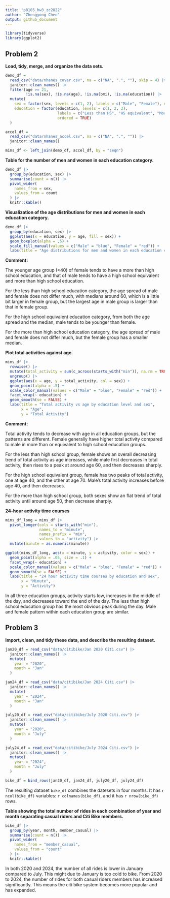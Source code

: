 ```yaml
---
title: "p8105_hw3_zc2822"
author: "Zhengyong Chen"
output: github_document
---
```


```r
library(tidyverse)
library(ggplot2)
```

## Problem 2

**Load, tidy, merge, and organize the data sets. **

```r
demo_df = 
  read_csv("data/nhanes_covar.csv", na = c("NA", ".", ""), skip = 4) |> 
  janitor::clean_names() |> 
  filter(age >= 21, 
         !is.na(sex), !is.na(age), !is.na(bmi), !is.na(education)) |> 
  mutate(
    sex = factor(sex, levels = c(1, 2), labels = c("Male", "Female"), ordered = TRUE),
    education = factor(education, levels = c(1, 2, 3), 
                       labels = c("Less than HS", "HS equivalent", "More than HS"), 
                       ordered = TRUE)
  )

accel_df = 
  read_csv("data/nhanes_accel.csv", na = c("NA", ".", "")) |> 
  janitor::clean_names()

mims_df <- left_join(demo_df, accel_df, by = "seqn")
```

**Table for the number of men and women in each education category.**

```r
demo_df |> 
  group_by(education, sex) |> 
  summarise(count = n()) |> 
  pivot_wider(
    names_from = sex,
    values_from = count
  ) |> 
  knitr::kable()
```

**Visualization of the age distributions for men and women in each education category. **

```r
demo_df |> 
  group_by(education, sex) |> 
  ggplot(aes(x = education, y = age, fill = sex)) +
  geom_boxplot(alpha = .5) +
  scale_fill_manual(values = c("Male" = "blue", "Female" = "red")) +
  labs(title = "Age distributions for men and women in each education category")
```

**Comment:**

The younger age group (<40) of female tends to have a more than high school education, and that of male tends to have a high school equivalent and more than high school education.

For the less than high school education category, the age spread of male and female does not differ much, with medians around 60, which is a little bit larger in female group, but the largest age in male group is larger than that in female group.

For the high school equivalent education category, from both the age spread and the median, male tends to be younger than female.

For the more than high school education category, the age spread of male and female does not differ much, but the female group has a smaller median.



**Plot total activities against age. **

```r
mims_df |> 
  rowwise() |> 
  mutate(total_activity = sum(c_across(starts_with("min")), na.rm = TRUE)) |> 
  ungroup() |> 
  ggplot(aes(x = age, y = total_activity, col = sex)) +
  geom_point(alpha = .5) +
  scale_color_manual(values = c("Male" = "blue", "Female" = "red")) +
  facet_wrap(~ education) + 
  geom_smooth(se = FALSE) + 
  labs(title = "Total activity vs age by education level and sex",
       x = "Age", 
       y = "Total Activity")
```

**Comment:**

Total activity tends to decrease with age in all education groups, but the patterns are different. Female generally have higher total activity compared to male in more than or equivalent to high school education groups.

For the less than high school group, female shows an overall decreasing trend of total activity as age increases, while male first decreases in total activity, then rises to a peak at around age 60, and then decreases sharply.

For the high school equivalent group, female has two peaks of total activity, one at age 40, and the other at age 70. Male's total activity increases before age 40, and then decreases.

For the more than high school group, both sexes show an flat trend of total activity until around age 50, then decrease sharply.


**24-hour activity time courses**

```r
mims_df_long = mims_df |> 
  pivot_longer(cols = starts_with("min"), 
               names_to = "minute", 
               names_prefix = "min", 
               values_to = "activity") |> 
  mutate(minute = as.numeric(minute))  

ggplot(mims_df_long, aes(x = minute, y = activity, color = sex)) +
  geom_point(alpha = .05, size = .1) + 
  facet_wrap(~ education) +  
  scale_color_manual(values = c("Male" = "blue", "Female" = "red")) +  
  geom_smooth(se = FALSE) +
  labs(title = "24 hour activity time courses by education and sex",
       x = "Minute",
       y = "Activity") 
```

In all three education groups, activity starts low, increases in the middle of the day, and decreases toward the end of the day. The less than high school education group has the most obvious peak during the day. Male and female pattern within each education group are similar.

## Problem 3

**Import, clean, and tidy these data, and describe the resulting dataset.**

```r
jan20_df = read_csv("data/citibike/Jan 2020 Citi.csv") |> 
  janitor::clean_names() |> 
  mutate(
    year = "2020",
    month = "Jan"
  )

jan24_df = read_csv("data/citibike/Jan 2024 Citi.csv") |> 
  janitor::clean_names() |> 
  mutate(
    year = "2024",
    month = "Jan"
  )

july20_df = read_csv("data/citibike/July 2020 Citi.csv") |> 
  janitor::clean_names() |> 
  mutate(
    year = "2020",
    month = "July"
  )

july24_df = read_csv("data/citibike/July 2024 Citi.csv") |> 
  janitor::clean_names() |> 
  mutate(
    year = "2024",
    month = "July"
  )

bike_df = bind_rows(jan20_df, jan24_df, july20_df, july24_df)
```

The resulting dataset `bike_df` combines the datesets in four months. It has `r ncol(bike_df)` variables: `r colnames(bike_df)`, and it has `r nrow(bike_df)` rows.

**Table showing the total number of rides in each combination of year and month separating casual riders and Citi Bike members.**

```r
bike_df |> 
  group_by(year, month, member_casual) |> 
  summarise(count = n()) |> 
  pivot_wider(
    names_from = "member_casual",
    values_from = "count"
  ) |> 
  knitr::kable()
```

In both 2020 and 2024, the number of all rides is lower in January compared to July. This might due to January is too cold to bike. From 2020 to 2024, the number of rides for both casual riders members has increased significantly. This means the citi bike system becomes more popular and has expanded. 






